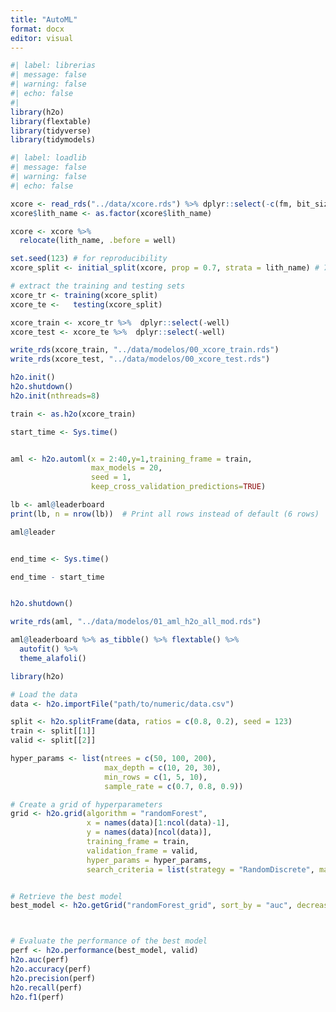 ```yaml
---
title: "AutoML"
format: docx
editor: visual
---
```


```r
#| label: librerias
#| message: false
#| warning: false
#| echo: false
#| 
library(h2o)
library(flextable)
library(tidyverse)
library(tidymodels)

```

```r
#| label: loadlib
#| message: false
#| warning: false
#| echo: false

xcore <- read_rds("../data/xcore.rds") %>% dplyr::select(-c(fm, bit_size))
xcore$lith_name <- as.factor(xcore$lith_name) 

xcore <- xcore %>% 
  relocate(lith_name, .before = well)
```

```r
set.seed(123) # for reproducibility
xcore_split <- initial_split(xcore, prop = 0.7, strata = lith_name) # 70% training, 30% testing

# extract the training and testing sets
xcore_tr <- training(xcore_split)
xcore_te <-   testing(xcore_split)

xcore_train <- xcore_tr %>%  dplyr::select(-well)
xcore_test <- xcore_te %>%  dplyr::select(-well)

write_rds(xcore_train, "../data/modelos/00_xcore_train.rds")
write_rds(xcore_test, "../data/modelos/00_xcore_test.rds")
```

```r
h2o.init()
h2o.shutdown()
h2o.init(nthreads=8)


```

```r

train <- as.h2o(xcore_train)

start_time <- Sys.time()  


aml <- h2o.automl(x = 2:40,y=1,training_frame = train,
                  max_models = 20,
                  seed = 1,
                  keep_cross_validation_predictions=TRUE)

lb <- aml@leaderboard
print(lb, n = nrow(lb))  # Print all rows instead of default (6 rows)

aml@leader


end_time <- Sys.time()

end_time - start_time


h2o.shutdown()

```

```r

write_rds(aml, "../data/modelos/01_aml_h2o_all_mod.rds")

```

```r
aml@leaderboard %>% as_tibble() %>% flextable() %>% 
  autofit() %>% 
  theme_alafoli()
```

```r
library(h2o)

# Load the data
data <- h2o.importFile("path/to/numeric/data.csv")

split <- h2o.splitFrame(data, ratios = c(0.8, 0.2), seed = 123)
train <- split[[1]]
valid <- split[[2]]

hyper_params <- list(ntrees = c(50, 100, 200),
                     max_depth = c(10, 20, 30),
                     min_rows = c(1, 5, 10),
                     sample_rate = c(0.7, 0.8, 0.9))

# Create a grid of hyperparameters
grid <- h2o.grid(algorithm = "randomForest",
                 x = names(data)[1:ncol(data)-1],
                 y = names(data)[ncol(data)],
                 training_frame = train,
                 validation_frame = valid,
                 hyper_params = hyper_params,
                 search_criteria = list(strategy = "RandomDiscrete", max_models = 10, seed = 123))


# Retrieve the best model
best_model <- h2o.getGrid("randomForest_grid", sort_by = "auc", decreasing = TRUE)[[1]]



# Evaluate the performance of the best model
perf <- h2o.performance(best_model, valid)
h2o.auc(perf)
h2o.accuracy(perf)
h2o.precision(perf)
h2o.recall(perf)
h2o.f1(perf)



```
